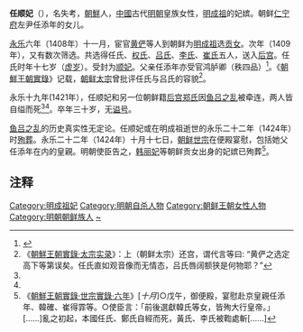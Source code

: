 '''任顺妃'''（{{bd|1392年||1421年||catIdx=R}}），名失考，[[朝鮮王朝|朝鮮]]人，[[中國|中國]]古代[[明朝|明朝]]皇族女性，[[明成祖|明成祖]]的妃嫔。朝鲜[[仁宁府|仁宁府]]左尹任添年的女儿。 

[[永乐_(明朝)|永乐]]六年（1408年）十一月，宦官[[黄俨_(明朝宦官)|黄俨]]等人到朝鲜为[[明成祖|明成祖]]选[[贡女|贡女]]。次年（1409年），又有数次筛选。共选得任氏、[[恭獻賢妃|权氏]]、[[吕婕妤|吕氏]]、[[李昭仪_(明成祖)|李氏]]、[[康靖莊和惠妃|崔氏]]五人，送入[[明朝后宫|后宫]]。任氏时年十七岁（[[虚岁|虚岁]]）。受封为[[顺妃|顺妃]]。父亲任添年亦受官鸿胪卿（秩四品）<ref name="a1">{{cite thesis |url=http://cdmd.cnki.com.cn/Article/CDMD-10052-2006134544.htm |title=《明初朝鲜贡女问题研究》 |format= |author=肖春娟 |degree=硕士 |accessdate=2022-03-16 |year=2006 |publisher=中央民族大学 |quote= |language=Zh-hans |archive-date=2022-04-03 |archive-url=https://web.archive.org/web/20220403043514/http://cdmd.cnki.com.cn/Article/CDMD-10052-2006134544.htm }}</ref>{{Rp|15—16，20}}。《[[朝鮮王朝實錄|朝鮮王朝實錄]]》记载，[[朝鲜太宗|朝鲜太宗]]曾批评任氏与吕氏的容貌<ref>《[[s:朝鮮王朝實錄/太宗實錄|朝鮮王朝實錄·太宗实录]]》：上（朝鲜太宗）还宫，谓代言等曰: “黄俨之选定高下等第误矣。任氏直如观音像而无情态，吕氏唇阔额狭是何物耶？”</ref>。

永乐十九年(1421年），任顺妃和另一位朝鲜籍[[郑氏_(明成祖)|后宫郑氏]]因[[鱼吕之乱|鱼吕之乱]]被牵连，两人皆自缢而死<ref name=a2/><ref name=a1/>{{Rp|32}}。卒年三十岁，无[[谥号|谥号]]。

[[鱼吕之乱|鱼吕之乱]]的历史真实性无定论。任顺妃或在明成祖逝世的永乐二十二年（1424年）时[[殉葬|殉葬]]。永乐二十二年（1424年）十月十七日，[[朝鲜世宗|朝鲜世宗]]在便殿宴慰，包括她父任添年在内的皇親。明朝使臣告之，[[韩丽妃|韩丽妃]]等朝鲜贡女出身的妃嫔已殉葬<ref name="a2">《[[s:朝鮮王朝實錄/世宗實錄/六年#10月17日|朝鮮王朝實錄·世宗實錄·六年]]》[''十月'']○戊午，御便殿，宴慰赴京皇親任添年、韓確、崔得霏等。○使臣言：「前後選獻韓氏等女，皆殉大行皇帝。」[……]亂之初起，本國任氏、鄭氏自經而死，黃氏、李氏被鞫處斬[……]</ref>。

== 注释 ==

{{Reflist|25em}}

{{明成祖皇室}}
{{明朝人小作品}}
{{Korea-bio-stub}}

[[Category:明成祖妃|Category:明成祖妃]]
[[Category:明朝自杀人物|Category:明朝自杀人物]]
[[Category:朝鲜王朝女性人物|Category:朝鲜王朝女性人物]]
[[Category:明朝朝鲜族人|Category:明朝朝鲜族人]]
[[Category:任姓|~]]